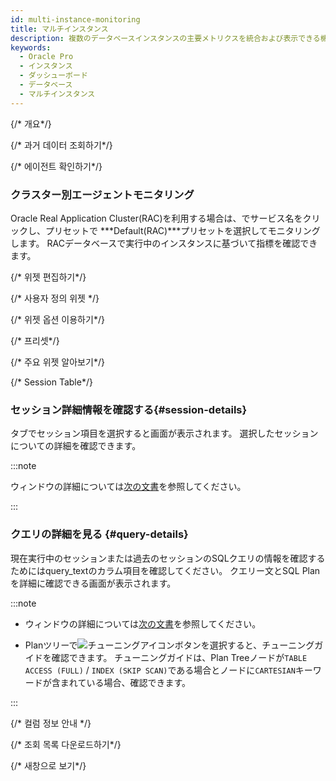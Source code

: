 ```yaml
---
id: multi-instance-monitoring
title: マルチインスタンス
description: 複数のデータベースインスタンスの主要メトリクスを統合および表示できる機能を提供します。
keywords:
  - Oracle Pro
  - インスタンス
  - ダッシューボード
  - データベース
  - マルチインスタンス
---
```


{/* 개요*/}

<Dbv2mulitinstancemonitoringdesc />

<ProdImg img='db-multi-instance.png' desc='マルチインスタンス' />


<Dbmultiinstancemonitoringdescnotes />

{/* 과거 데이터 조회하기*/}

<Apmdashboardsetpasttime />

{/* 에이전트 확인하기*/}

<Apmdashboardcheckagent />

### クラスター別エージェントモニタリング

<ImgLang img="db-agent-select-by-cluster.png" desc="クラスタ別エージェント" />

Oracle Real Application Cluster(RAC)を利用する場合は、<Cmdname sid="ITM07760" className="uitext" />でサービス名をクリックし、プリセットで ***Default(RAC)***プリセットを選択してモニタリングします。 RACデータベースで実行中のインスタンスに基づいて指標を確認できます。

{/* 위젯 편집하기*/}

<Apmdashboradeditwidget />

{/* 사용자 정의 위젯 */}

<CustomWidget />

{/* 위젯 옵션 이용하기*/}

<Apmdashboardwidgetoptions />

{/* 프리셋*/}

<Apmdashboardpreset />

{/* 주요 위젯 알아보기*/}

<WidgetDetails />

{/* Session Table*/}

<Dbv2mimactivesessiondesc />


<Dbdashboardactivesessiondesc />


<Dbdashboardlocktreedesc />


<Dbv2mimactivesessionnote />

### セッション詳細情報を確認する{#session-details}

<Cmdname sid="active_sessions" className="uitext" />タブでセッション項目を選択すると<Cmdname sid="session_detail" className="uitext" />画面が表示されます。 選択したセッションについての詳細を確認できます。

<ImgLang img='db-session-details-info-oracle-pro.png' desc='セッション詳細情報' />

:::note

<Cmdname sid="session_detail" className="uitext" />ウィンドウの詳細については[次の文書](usage-ui#checksessioninfo)を参照してください。

:::

### クエリの詳細を見る {#query-details}

現在実行中のセッションまたは過去のセッションのSQLクエリの情報を確認するためには<UI>query_text</UI>のカラム項目を確認してください。 クエリー文とSQL Planを詳細に確認できる<Cmdname sid="TTL06224" className="uitext" />画面が表示されます。

<ImgLang img="db-sql-details-new-oracle-pro.png" desc="SQL 상세" />

:::note

- <Cmdname sid="TTL06224" className="uitext" />ウィンドウの詳細については[次の文書](usage-ui#query-details)を参照してください。

- Planツリーで![チューニングアイコン](/img/ic-chat-red.svg)ボタンを選択すると、チューニングガイドを確認できます。 チューニングガイドは、Plan Treeノードが`TABLE ACCESS (FULL)` / `INDEX (SKIP SCAN)`である場合とノードに`CARTESIAN`キーワードが含まれている場合、確認できます。

:::


<Dbtabledatafiltering level={3} />


<Dbv2dataeditcolumn level={3} />

{/* 컬럼 정보 안내 */}

<Oraclecolumn level={3} />

{/* 조회 목록 다운로드하기*/}

<Dbdashboardsessiontabledownload />

{/* 새창으로 보기*/}

<Dbdashboardsessiontablenew />
